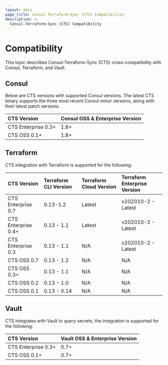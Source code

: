 ```yaml
---
layout: docs
page_title: Consul-Terraform-Sync (CTS) Compatibility
description: >-
  Consul-Terraform-Sync (CTS) Compatibility
---
```


# Compatibility

This topic describes Consul-Terraform-Sync (CTS) cross-compatibility with Consul, Terraform, and Vault.

## Consul

Below are CTS versions with supported Consul versions. The latest CTS binary supports the three most recent Consul minor versions, along with their latest patch versions.

| CTS Version         | Consul OSS & Enterprise Version |
| :------------------ | :------------------------------ |
| CTS Enterprise 0.3+ | 1.8+                            |
| CTS OSS 0.1+        | 1.8+                            |

## Terraform

CTS integration with Terraform is supported for the following:

| CTS Version         | Terraform CLI Version | Terraform Cloud Version | Terraform Enterprise Version |
| :------------------ | :-------------------- | :---------------------- | :--------------------------- |
| CTS Enterprise 0.7   | 0.13-1.2             | Latest                  | v202010-2 - Latest           |
| CTS Enterprise 0.4+ | 0.13 - 1.1            | Latest                  | v202010-2 - Latest           |
| CTS Enterprise 0.3  | 0.13 - 1.1            | N/A                     | v202010-2 - Latest           |
| CTS OSS 0.7         | 0.13 - 1.2            | N/A                     | N/A                          |
| CTS OSS 0.3+        | 0.13 - 1.1            | N/A                     | N/A                          |
| CTS OSS 0.2         | 0.13 - 1.0            | N/A                     | N/A                          |
| CTS OSS 0.1         | 0.13 - 0.14           | N/A                     | N/A                          |

## Vault

CTS integrates with Vault to query secrets, the integration is supported for the following:

| CTS Version         | Vault OSS & Enterprise Version |
| :------------------ | :----------------------------- |
| CTS Enterprise 0.3+ | 0.7+                           |
| CTS OSS 0.1+        | 0.7+                           |
